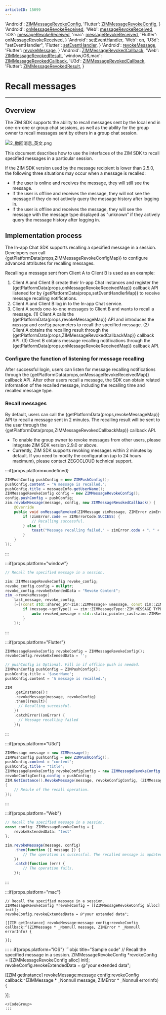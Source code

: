 ```yaml
---
articleID: 15099
---
```



  'Android': <a href='@-ZIMMessageRevokeConfig' target='_blank'>ZIMMessageRevokeConfig</a>,
  'Flutter': <a href='https://pub.dev/documentation/zego_zim/latest/zego_zim/ZIMMessageRevokeConfig-class.html' target='_blank'>ZIMMessageRevokeConfig</a>,
}
  'Android': <a href='@onMessageRevokeReceived' target='_blank'>onMessageRevokeReceived</a>,
  'Web': <a href='@messageRevokeReceived' target='_blank'>messageRevokeReceived</a>,
  'iOS': <a href='https://docs.zegocloud.com/article/api?doc=zim_API~objective-c_ios~protocol~ZIMEventHandler#zim-message-revoke-received' target='_blank'>messageRevokeReceived</a>,
  'mac': <a href='https://docs.zegocloud.com/article/api?doc=zim_API~objective-c_macos~protocol~ZIMEventHandler#zim-message-revoke-received' target='_blank'>messageRevokeReceived</a>,
  'Flutter': <a href='https://pub.dev/documentation/zego_zim/latest/zego_zim/ZIMEventHandler/onMessageRevokeReceived.html' target='_blank'>onMessageRevokeReceived</a>,
}
  'Android': <a href='@setEventHandler' target='_blank'>setEventHandler</a>,
  'Web': <a href='@on' target='_blank'>on</a>,
  'U3d': "setEventHandler",
  'Flutter': <a href='https://pub.dev/documentation/zego_zim/latest/zego_zim/ZIMEventHandler-class.html' target='_blank'>setEventHandler</a>,
}
  'Android': <a href='@revokeMessage' target='_blank'>revokeMessage</a>,
  'Flutter': <a href='https://pub.dev/documentation/zego_zim/latest/zego_zim/ZIM/revokeMessage.html' target='_blank'>revokeMessage</a>,
}
  'Android': <a href='@-ZIMMessageRevokedCallback' target='_blank'>ZIMMessageRevokedCallback</a>,
  'Web': <a href='@-ZIMMessageRevokedResult' target='_blank'>ZIMMessageRevokedResult</a>,
  'window,iOS,mac': <a href='@ZIMMessageRevokedCallback' target='_blank'>ZIMMessageRevokedCallback</a>,
  'U3d': <a href='https://docs.zegocloud.com/article/api?doc=zim_API~cs_unity3d~interface~ZIMDefines#zim-group-message-receipt-member-list-queried-callback' target='_blank'>ZIMMessageRevokedCallback</a>,
  'Flutter': <a href='https://pub.dev/documentation/zego_zim/latest/zego_zim/ZIMMessageRevokedResult-class.html' target='_blank'>ZIMMessageRevokedResult</a>,
}


# Recall messages

- - -

## Overview

The ZIM SDK supports the ability to recall messages sent by the local end in one-on-one or group chat sessions, as well as the ability for the group owner to recall messages sent by others in a group chat session.

<Frame width="auto" height="auto">
  <img src="https://media-resource.spreading.io/docuo/workspace740/af061ebc6eaf0f12ae9e7f72235bd04e/111c83ad6a.png" alt="2_撤回消息_英文.png"/>
</Frame>

This document describes how to use the interfaces of the ZIM SDK to recall specified messages in a particular session.


<Note title="Note">

If the ZIM SDK version used by the message recipient is lower than 2.5.0, the following three situations may occur when a message is recalled:
- If the user is online and receives the message, they will still see the message.
- If the user is offline and receives the message, they will not see the message if they do not actively query the message history after logging in.
- If the user is offline and receives the message, they will see the message with the message type displayed as "unknown" if they actively query the message history after logging in.
</Note>


## Implementation process

The In-app Chat SDK supports recalling a specified message in a session. Developers can call {getPlatformData(props,ZIMMessageRevokeConfigMap)} to configure advanced attributes for recalling messages.

Recalling a message sent from Client A to Client B is used as an example:


1. Client A and Client B create their In-app Chat instances and register the {getPlatformData(props,onMessageRevokeReceivedMap)} callback API listened for by {getPlatformData(props,setEventHandlerMap)} to receive message recalling notifications.
2. Client A and Client B log in to the In-app Chat service.
3. Client A sends one-to-one messages to Client B and wants to recall a message.
    (1) Client A calls the {getPlatformData(props,revokeMessageMap)} API and introduces the `message` and `config` parameters to recall the specified message.
    (2) Client A obtains the recalling result through the {getPlatformData(props,ZIMMessageRevokedCallbackMap)} callback API.
    (3) Client B obtains message recalling notifications through the {getPlatformData(props,onMessageRevokeReceivedMap)} callback API.

### Configure the function of listening for message recalling

After successful login, users can listen for message recalling notifications through the {getPlatformData(props,onMessageRevokeReceivedMap)} callback API. After other users recall a message, the SDK can obtain related information of the recalled message, including the recalling time and recalled message type.


### Recall messages

By default, users can call the {getPlatformData(props,revokeMessageMap)} API to recall a message sent in 2 minutes. The recalling result will be sent to the user through the {getPlatformData(props,ZIMMessageRevokedCallbackMap)} callback API.

<Note title="Note">

- To enable the group owner to revoke messages from other users, please integrate ZIM SDK version 2.9.0 or above.
- Currently, ZIM SDK supports revoking messages within 2 minutes by default. If you need to modify the configuration (up to 24 hours maximum), please contact ZEGOCLOUD technical support.
</Note>

:::if{props.platform=undefined}
<CodeGroup>
```java title="Sample code"
ZIMPushConfig pushConfig = new ZIMPushConfig();
pushConfig.content = "A message is recalled.";
pushConfig.title = messageInfo.getUserName();
ZIMMessageRevokeConfig config = new ZIMMessageRevokeConfig();
config.pushConfig = pushConfig;
zim.revokeMessage(message, config, new ZIMMessageRevokedCallback() {
    @Override
    public void onMessageRevoked(ZIMMessage zimMessage, ZIMError zimError) {
        if (zimError.code == ZIMErrorCode.SUCCESS) {
            // Recalling successful.
        } else {
            toast("Message recalling failed," + zimError.code + "，" + zimError.message);
        }
    }
});
```
</CodeGroup>

:::

:::if{props.platform="window"}
<CodeGroup>
```cpp title="Sample code"
// Recall the specified message in a session.

zim::ZIMMessageRevokeConfig revoke_config;
revoke_config.config = nullptr;
revoke_config.revokeExtendedData = "Revoke Content";
zim_->revokeMessage(
    last_message, revoke_config,
    [=](const std::shared_ptr<zim::ZIMMessage> &message, const zim::ZIMError &errorInfo) {
        if (message->getType() == zim::ZIMMessageType::ZIM_MESSAGE_TYPE_REVOKE) {
            auto revoked_message = std::static_pointer_cast<zim::ZIMRevokeMessage>(message);
        }
    });
```
</CodeGroup>
:::

:::if{props.platform="Flutter"}
<CodeGroup>
```dart title="Sample code"
ZIMMessageRevokeConfig revokeConfig = ZIMMessageRevokeConfig();
revokeConfig.revokeExtendedData = '';

// pushConfig is Optional. Fill in if offline push is needed.
ZIMPushConfig pushConfig = ZIMPushConfig();
pushConfig.title = '$userName';
pushConfig.content = 'A message is recalled.';

ZIM
    .getInstance()！
    .revokeMessage(message, revokeConfig)
    .then((result){
      // Recalling successful.
    })
    .catchError((onError) {
      // Message recalling failed
    });
```
</CodeGroup>
:::

:::if{props.platform="U3d"}
<CodeGroup>
```c# title="Sample code"
ZIMMessage message = new ZIMMessage();
ZIMPushConfig pushConfig = new ZIMPushConfig();
pushConfig.content = "content";
pushConfig.title = "title";
ZIMMessageRevokeConfig revokeConfigConfig = new ZIMMessageRevokeConfig();
revokeConfigConfig.config = pushConfig;
ZIM.GetInstance().RevokeMessage(message, revokeConfigConfig, (ZIMMessage message, ZIMError errorInfo) =>
{
    // Resule of the recall operation. 
});
```
</CodeGroup>
:::

:::if{props.platform="Web"}
<CodeGroup>
```typescript title="Sample code"
// Recall the specified message in a session.
const config: ZIMMessageRevokeConfig = {
    revokeExtendedData: "test"
};

zim.revokeMessage(message, config)
    .then(function ({ message }) {
        // The operation is successful. The recalled message is updated on the local message list.
    })
    .catch(function (err) {
        // The operation fails.
    });
```
</CodeGroup>
:::

:::if{props.platform="mac"}
<CodeGroup>
```objc title="Sample code"
// Recall the specified message in a session.
ZIMMessageRevokeConfig *revokeConfig = [[ZIMMessageRevokeConfig alloc] init];
revokeConfig.revokeExtendedData = @"your extended data";

[[ZIM getInstance] revokeMessage:message config:revokeConfig callback:^(ZIMMessage * _Nonnull message, ZIMError * _Nonnull errorInfo) {

}];
```
</CodeGroup>
:::
:::if{props.platform="iOS"}
<CodeGroup>
```objc title="Sample code"
// Recall the specified message in a session.
ZIMMessageRevokeConfig *revokeConfig = [[ZIMMessageRevokeConfig alloc] init];
revokeConfig.revokeExtendedData = @"your extended data";

[[ZIM getInstance] revokeMessage:message config:revokeConfig callback:^(ZIMMessage * _Nonnull message, ZIMError * _Nonnull errorInfo) {

}];
```
</CodeGroup>
:::
